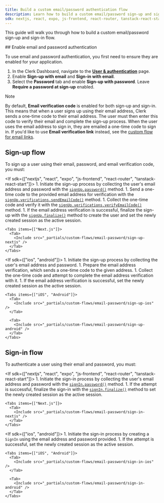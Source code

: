 ```yaml
---
title: Build a custom email/password authentication flow
description: Learn how to build a custom email/password sign-up and sign-in flow using the Clerk API.
sdk: nextjs, react, expo, js-frontend, react-router, tanstack-react-start, ios, android
---
```


<Include src="_partials/custom-flows-callout" />

This guide will walk you through how to build a custom email/password sign-up and sign-in flow.

<Steps>
  ## Enable email and password authentication

  To use email and password authentication, you first need to ensure they are enabled for your application.

  1. In the Clerk Dashboard, navigate to the [**User & authentication**](https://dashboard.clerk.com/last-active?path=user-authentication/user-and-authentication) page.
  1. Enable **Sign-up with email** and **Sign-in with email**.
  1. Select the **Password** tab and enable **Sign-up with password**. Leave **Require a password at sign-up** enabled.

  > [!NOTE]
  > By default, **Email verification code** is enabled for both sign-up and sign-in. This means that when a user signs up using their email address, Clerk sends a one-time code to their email address. The user must then enter this code to verify their email and complete the sign-up process. When the user uses the email address to sign in, they are emailed a one-time code to sign in. If you'd like to use **Email verification link** instead, see the [custom flow for email links](/docs/guides/development/custom-flows/authentication/email-links).

  ## Sign-up flow

  To sign up a user using their email, password, and email verification code, you must:

  <If sdk={["nextjs", "react", "expo", "js-frontend", "react-router", "tanstack-react-start"]}>
    1. Initiate the sign-up process by collecting the user's email address and password with the [`signUp.password()`](/docs/reference/javascript/sign-up-future#password) method.
    1. Send a one-time code to the provided email address for verification with the [`signUp.verifications.sendEmailCode()`](/docs/reference/javascript/sign-up-future#verifications-send-email-code) method.
    1. Collect the one-time code and verify it with the [`signUp.verifications.verifyEmailCode()`](/docs/reference/javascript/sign-up-future#verifications-verify-email-code) method.
    1. If the email address verification is successful, finalize the sign-up with the [`signUp.finalize()`](/docs/reference/javascript/sign-up-future#finalize) method to create the user and set the newly created session as the active session.

    <Tabs items={["Next.js"]}>
      <Tab>
        <Include src="_partials/custom-flows/email-password/sign-up-nextjs" />
      </Tab>
    </Tabs>
  </If>

  <If sdk={["ios", "android"]}>
    1. Initiate the sign-up process by collecting the user's email address and password.
    1. Prepare the email address verification, which sends a one-time code to the given address.
    1. Collect the one-time code and attempt to complete the email address verification with it.
    1. If the email address verification is successful, set the newly created session as the active session.

    <Tabs items={["iOS", "Android"]}>
      <Tab>
        <Include src="_partials/custom-flows/email-password/sign-up-ios" />
      </Tab>

      <Tab>
        <Include src="_partials/custom-flows/email-password/sign-up-android" />
      </Tab>
    </Tabs>
  </If>

  ## Sign-in flow

  To authenticate a user using their email and password, you must:

  <If sdk={["nextjs", "react", "expo", "js-frontend", "react-router", "tanstack-react-start"]}>
    1. Initiate the sign-in process by collecting the user's email address and password with the [`signIn.password()`](/docs/reference/javascript/sign-in-future#password) method.
    1. If the attempt is successful, finalize the sign-in with the [`signIn.finalize()`](/docs/reference/javascript/sign-in-future#finalize) method to set the newly created session as the active session.

    <Tabs items={["Next.js"]}>
      <Tab>
        <Include src="_partials/custom-flows/email-password/sign-in-nextjs" />
      </Tab>
    </Tabs>
  </If>

  <If sdk={["ios", "android"]}>
    1. Initiate the sign-in process by creating a `SignIn` using the email address and password provided.
    1. If the attempt is successful, set the newly created session as the active session.

    <Tabs items={["iOS", "Android"]}>
      <Tab>
        <Include src="_partials/custom-flows/email-password/sign-in-ios" />
      </Tab>

      <Tab>
        <Include src="_partials/custom-flows/email-password/sign-in-android" />
      </Tab>
    </Tabs>
  </If>
</Steps>
